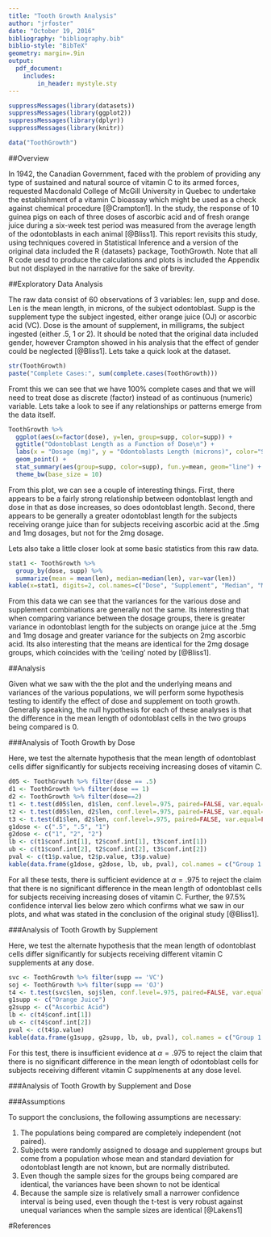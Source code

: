 ```yaml
---
title: "Tooth Growth Analysis"
author: "jrfoster"
date: "October 19, 2016"
bibliography: "bibliography.bib"
biblio-style: "BibTeX"
geometry: margin=.9in
output: 
  pdf_document:
    includes:
        in_header: mystyle.sty 
---
```


```r
suppressMessages(library(datasets))
suppressMessages(library(ggplot2))
suppressMessages(library(dplyr))
suppressMessages(library(knitr))

data("ToothGrowth")
```

##Overview

In 1942, the Canadian Government, faced with the problem of providing any type of sustained and natural source of vitamin C to its armed forces, requested Macdonald College of McGill University in Quebec to undertake the establishment of a vitamin C bioassay which might be used as a check against chemical procedure [@Crampton1]. In the study, the response of 10 guinea pigs on each of three doses of ascorbic acid and of fresh orange juice during a six-week test period was measured from the average length of the odontoblasts in each animal [@Bliss1]. This report revisits this study, using techniques covered in Statistical Inference and a version of the original data included the R {datasets} package, ToothGrowth.  Note that all R code uesd to produce the calculations and plots is included the Appendix but not displayed in the narrative for the sake of brevity.

##Exploratory Data Analysis

The raw data consist of 60 observations of 3 variables: len, supp and dose.  Len is the mean length, in microns, of the subject odontoblast. Supp is the supplement type the subject ingested, either orange juice (OJ) or ascorbic acid (VC).  Dose is the amount of supplement, in milligrams, the subject ingested (either .5, 1 or 2).  It should be noted that the original data included gender, however Crampton showed in his analysis that the effect of gender could be neglected [@Bliss1].  Lets take a quick look at the dataset.

```r
str(ToothGrowth)
paste("Complete Cases:", sum(complete.cases(ToothGrowth)))
```

Fromt this we can see that we have 100% complete cases and that we will need to treat dose as discrete (factor) instead of as  continuous (numeric) variable.  Lets take a look to see if any relationships or patterns emerge from the data itself.

```r
ToothGrowth %>%
  ggplot(aes(x=factor(dose), y=len, group=supp, color=supp)) +
  ggtitle("Odontoblast Length as a Function of Dose\n") +
  labs(x = "Dosage (mg)", y = "Odontoblasts Length (microns)", color="Supplement") +
  geom_point() +
  stat_summary(aes(group=supp, color=supp), fun.y=mean, geom="line") +
  theme_bw(base_size = 10)
```

From this plot, we can see a couple of interesting things.  First, there appears to be a fairly strong relationship between odontoblast length and dose in that as dose increases, so does odontoblast length.  Second, there appears to be generally a greater odontoblast length for the subjects receiving orange juice than for subjects receiving ascorbic acid at the .5mg and 1mg dosages, but not for the 2mg dosage.

Lets also take a little closer look at some basic statistics from this raw data.

```r
stat1 <- ToothGrowth %>%
  group_by(dose, supp) %>%
  summarize(mean = mean(len), median=median(len), var=var(len))
kable(x=stat1, digits=2, col.names=c("Dose", "Supplement", "Median", "Mean", "Variance"))
```

From this data we can see that the variances for the various dose and supplement combinations are generally not the same.  Its interesting that when comparing variance between the dosage groups, there is greater variance in odontoblast length for the subjects on orange juice at the .5mg and 1mg dosage and greater variance for the subjects on 2mg ascorbic acid.  Its also interesting that the means are identical for the 2mg dosage groups, which coincides with the 'ceiling' noted by [@Bliss1].

##Analysis

Given what we saw with the the plot and the underlying means and variances of the various populations, we will perform some hypothesis testing to identify the effect of dose and supplement on tooth growth.  Generally speaking, the null hypothesis for each of these analyses is that the difference in the mean length of odontoblast cells in the two groups being compared is 0.

###Analysis of Tooth Growth by Dose

Here, we test the alternate hypothesis that the mean length of odontoblast cells differ significantly for subjects receiving increasing doses of vitamin C.

```r
d05 <- ToothGrowth %>% filter(dose == .5)
d1 <- ToothGrowth %>% filter(dose == 1)
d2 <- ToothGrowth %>% filter(dose==2)
t1 <- t.test(d05$len, d1$len, conf.level=.975, paired=FALSE, var.equal=FALSE)
t2 <- t.test(d05$len, d2$len, conf.level=.975, paired=FALSE, var.equal=FALSE)
t3 <- t.test(d1$len, d2$len, conf.level=.975, paired=FALSE, var.equal=FALSE)
g1dose <- c(".5", ".5", "1")
g2dose <- c("1", "2", "2")
lb <- c(t1$conf.int[1], t2$conf.int[1], t3$conf.int[1])
ub <- c(t1$conf.int[2], t2$conf.int[2], t3$conf.int[2])
pval <- c(t1$p.value, t2$p.value, t3$p.value)
kable(data.frame(g1dose, g2dose, lb, ub, pval), col.names = c("Group 1 Dose","Group 2 Dose","CI Lower Bound","CI Upper Bound","p-value"))
```

For all these tests, there is sufficient evidence at $\alpha=.975$ to reject the claim that there is no significant difference in the mean length of odontoblast cells for subjects receiving increasing doses of vitamin C.  Further, the 97.5% confidence interval lies below zero which confirms what we saw in our plots, and what was stated in the conclusion of the original study [@Bliss1].

###Analysis of Tooth Growth by Supplement

Here, we test the alternate hypothesis that the mean length of odontoblast cells differ significantly for subjects receiving different vitamin C supplements at any dose.

```r
svc <- ToothGrowth %>% filter(supp == 'VC')
soj <- ToothGrowth %>% filter(supp == 'OJ')
t4 <- t.test(svc$len, soj$len, conf.level=.975, paired=FALSE, var.equal=FALSE)
g1supp <- c("Orange Juice")
g2supp <- c("Ascorbic Acid")
lb <- c(t4$conf.int[1])
ub <- c(t4$conf.int[2])
pval <- c(t4$p.value)
kable(data.frame(g1supp, g2supp, lb, ub, pval), col.names = c("Group 1 Supplement","Group 2 Supplement","CI Lower Bound","CI Upper Bound","p-value"))
```

For this test, there is insufficient evidence  at $\alpha=.975$ to reject the claim that there is no significant difference in the mean length of odontoblast cells for subjects receiving different vitamin C supplmenents at any dose level.

###Analysis of Tooth Growth by Supplement and Dose


###Assumptions

To support the conclusions, the following assumptions are necessary:

1. The populations being compared are completely independent (not paired).
2. Subjects were randomly assigned to dosage and supplement groups but come from a population whose mean and standard deviation for odontoblast length are not known, but are normally distributed.
3. Even though the sample sizes for the groups being compared are identical, the variances have been shown to not be identical
4. Because the sample size is relatively small a narrower confidence interval is being used, even though the t-test is very robust against unequal variances when the sample sizes are identical [@Lakens1] 

\newpage
#References
